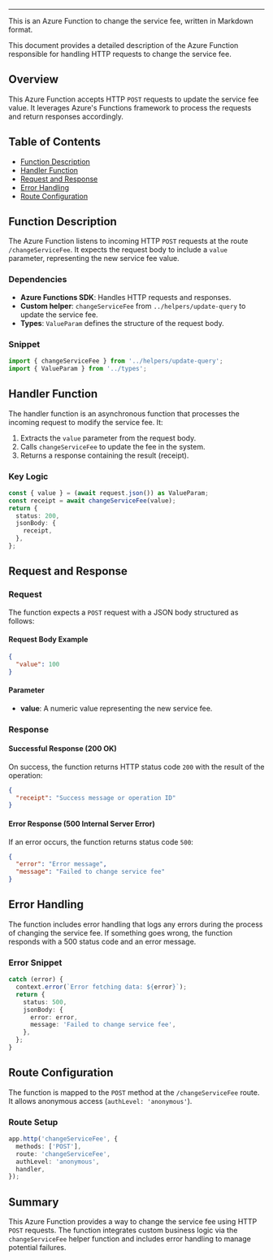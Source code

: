 
<HeaderTitle title=" Azure Function: Change Service Fee" source="https://github.com/your-repo-path-to-timerTrigger" />

---

This is an Azure Function to change the service fee, written in Markdown format.

This document provides a detailed description of the Azure Function responsible for handling HTTP requests to change the service fee.

## Overview

This Azure Function accepts HTTP `POST` requests to update the service fee value. It leverages Azure's Functions framework to process the requests and return responses accordingly.

## Table of Contents

- [Function Description](#function-description)
- [Handler Function](#handler-function)
- [Request and Response](#request-and-response)
- [Error Handling](#error-handling)
- [Route Configuration](#route-configuration)

## Function Description

The Azure Function listens to incoming HTTP `POST` requests at the route `/changeServiceFee`. It expects the request body to include a `value` parameter, representing the new service fee value.

### Dependencies

- **Azure Functions SDK**: Handles HTTP requests and responses.
- **Custom helper**: `changeServiceFee` from `../helpers/update-query` to update the service fee.
- **Types**: `ValueParam` defines the structure of the request body.

### Snippet

```typescript
import { changeServiceFee } from '../helpers/update-query';
import { ValueParam } from '../types';
```

## Handler Function

The handler function is an asynchronous function that processes the incoming request to modify the service fee. It:

1. Extracts the `value` parameter from the request body.
2. Calls `changeServiceFee` to update the fee in the system.
3. Returns a response containing the result (receipt).

### Key Logic

```typescript
const { value } = (await request.json()) as ValueParam;
const receipt = await changeServiceFee(value);
return {
  status: 200,
  jsonBody: {
    receipt,
  },
};
```

## Request and Response

### Request

The function expects a `POST` request with a JSON body structured as follows:

#### Request Body Example

```json
{
  "value": 100
}
```

#### Parameter

- **value**: A numeric value representing the new service fee.

### Response

#### Successful Response (200 OK)

On success, the function returns HTTP status code `200` with the result of the operation:

```json
{
  "receipt": "Success message or operation ID"
}
```

#### Error Response (500 Internal Server Error)

If an error occurs, the function returns status code `500`:

```json
{
  "error": "Error message",
  "message": "Failed to change service fee"
}
```

## Error Handling

The function includes error handling that logs any errors during the process of changing the service fee. If something goes wrong, the function responds with a 500 status code and an error message.

### Error Snippet

```typescript
catch (error) {
  context.error(`Error fetching data: ${error}`);
  return {
    status: 500,
    jsonBody: {
      error: error,
      message: 'Failed to change service fee',
    },
  };
}
```

## Route Configuration

The function is mapped to the `POST` method at the `/changeServiceFee` route. It allows anonymous access (`authLevel: 'anonymous'`).

### Route Setup

```typescript
app.http('changeServiceFee', {
  methods: ['POST'],
  route: 'changeServiceFee',
  authLevel: 'anonymous',
  handler,
});
```

## Summary

This Azure Function provides a way to change the service fee using HTTP `POST` requests. The function integrates custom business logic via the `changeServiceFee` helper function and includes error handling to manage potential failures.
